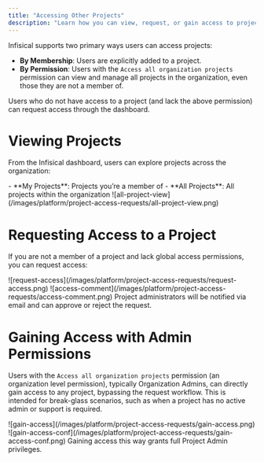 ```yaml
---
title: "Accessing Other Projects"
description: "Learn how you can view, request, or gain access to projects you aren’t part of"
---
```


Infisical supports two primary ways users can access projects:

* **By Membership**: Users are explicitly added to a project. 
* **By Permission**: Users with the `Access all organization projects` permission can view and manage all projects in the organization, even those they are not a member of.

Users who do not have access to a project (and lack the above permission) can request access through the dashboard.

# Viewing Projects

From the Infisical dashboard, users can explore projects across the organization:

<Steps>
  <Step title="Log in and go to the main dashboard" />
  <Step title="Switch between project views using the tabs">
    - **My Projects**: Projects you’re a member of  
    - **All Projects**: All projects within the organization
    ![all-project-view](/images/platform/project-access-requests/all-project-view.png)
  </Step>
</Steps>

# Requesting Access to a Project

If you are not a member of a project and lack global access permissions, you can request access:

<Steps>
  <Step title="Click the Request Access button next to the desired project">
    ![request-access](/images/platform/project-access-requests/request-access.png)
  </Step>
  <Step title="Add a comment explaining your reason for access (optional)">
    ![access-comment](/images/platform/project-access-requests/access-comment.png)
  </Step>
  <Step title="Click Submit Request" />
</Steps>

<Info>
  Project administrators will be notified via email and can approve or reject the request.
</Info>

# Gaining Access with Admin Permissions

Users with the `Access all organization projects` permission (an organization level permission), typically Organization Admins, can directly gain access to any project, bypassing the request workflow. 
This is intended for break-glass scenarios, such as when a project has no active admin or support is required.

<Steps>
  <Step title="Click the Gain Access button next to the project">
    ![gain-access](/images/platform/project-access-requests/gain-access.png)
  </Step>
  <Step title="Type access to confirm your action">
    ![gain-access-conf](/images/platform/project-access-requests/gain-access-conf.png)
  </Step>
  <Step title="Click Submit Request" />
</Steps>

<Info>
  Gaining access this way grants full Project Admin privileges.
</Info>
